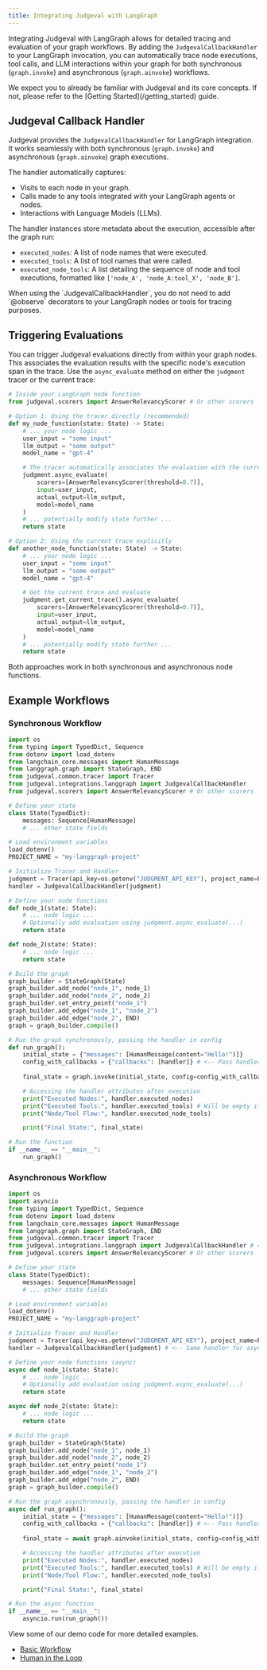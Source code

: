 ```yaml
---
title: Integrating Judgeval with LangGraph
---
```

Integrating Judgeval with LangGraph allows for detailed tracing and evaluation of your graph workflows. By adding the `JudgevalCallbackHandler` to your LangGraph invocation, you can automatically trace node executions, tool calls, and LLM interactions within your graph for both synchronous (`graph.invoke`) and asynchronous (`graph.ainvoke`) workflows.

<Note>
We expect you to already be familiar with Judgeval and its core concepts. If not, please refer to the [Getting Started](/getting_started) guide.
</Note>

## Judgeval Callback Handler

Judgeval provides the `JudgevalCallbackHandler` for LangGraph integration. It works seamlessly with both synchronous (`graph.invoke`) and asynchronous (`graph.ainvoke`) graph executions.

The handler automatically captures:

*   Visits to each node in your graph.
*   Calls made to any tools integrated with your LangGraph agents or nodes.
*   Interactions with Language Models (LLMs).

The handler instances store metadata about the execution, accessible after the graph run:

- `executed_nodes`: A list of node names that were executed.
- `executed_tools`: A list of tool names that were called.
- `executed_node_tools`: A list detailing the sequence of node and tool executions, formatted like `['node_A', 'node_A:tool_X', 'node_B']`.

<Tip>
When using the `JudgevalCallbackHandler`, you do not need to add `@observe` decorators to your LangGraph nodes or tools for tracing purposes.
</Tip>

## Triggering Evaluations

You can trigger Judgeval evaluations directly from within your graph nodes. This associates the evaluation results with the specific node's execution span in the trace. Use the `async_evaluate` method on either the `judgment` tracer or the current trace:

```python
# Inside your LangGraph node function
from judgeval.scorers import AnswerRelevancyScorer # Or other scorers

# Option 1: Using the tracer directly (recommended)
def my_node_function(state: State) -> State:
    # ... your node logic ...
    user_input = "some input"
    llm_output = "some output"
    model_name = "gpt-4"

    # The tracer automatically associates the evaluation with the current span
    judgment.async_evaluate(
        scorers=[AnswerRelevancyScorer(threshold=0.7)],
        input=user_input,
        actual_output=llm_output,
        model=model_name
    )
    # ... potentially modify state further ...
    return state

# Option 2: Using the current trace explicitly
def another_node_function(state: State) -> State:
    # ... your node logic ...
    user_input = "some input"
    llm_output = "some output"
    model_name = "gpt-4"

    # Get the current trace and evaluate
    judgment.get_current_trace().async_evaluate(
        scorers=[AnswerRelevancyScorer(threshold=0.7)],
        input=user_input,
        actual_output=llm_output,
        model=model_name
    )
    # ... potentially modify state further ...
    return state
```

Both approaches work in both synchronous and asynchronous node functions.

## Example Workflows

### Synchronous Workflow

```python
import os
from typing import TypedDict, Sequence
from dotenv import load_dotenv
from langchain_core.messages import HumanMessage
from langgraph.graph import StateGraph, END
from judgeval.common.tracer import Tracer
from judgeval.integrations.langgraph import JudgevalCallbackHandler
from judgeval.scorers import AnswerRelevancyScorer # Or other scorers

# Define your state
class State(TypedDict):
    messages: Sequence[HumanMessage]
    # ... other state fields

# Load environment variables
load_dotenv()
PROJECT_NAME = "my-langgraph-project"

# Initialize Tracer and Handler
judgment = Tracer(api_key=os.getenv("JUDGMENT_API_KEY"), project_name=PROJECT_NAME)
handler = JudgevalCallbackHandler(judgment)

# Define your node functions
def node_1(state: State):
    # ... node logic ...
    # Optionally add evaluation using judgment.async_evaluate(...)
    return state

def node_2(state: State):
    # ... node logic ...
    return state

# Build the graph
graph_builder = StateGraph(State)
graph_builder.add_node("node_1", node_1)
graph_builder.add_node("node_2", node_2)
graph_builder.set_entry_point("node_1")
graph_builder.add_edge("node_1", "node_2")
graph_builder.add_edge("node_2", END)
graph = graph_builder.compile()

# Run the graph synchronously, passing the handler in config
def run_graph():
    initial_state = {"messages": [HumanMessage(content="Hello!")]}
    config_with_callbacks = {"callbacks": [handler]} # <-- Pass handler here
    
    final_state = graph.invoke(initial_state, config=config_with_callbacks) # <-- Use invoke

    # Accessing the handler attributes after execution
    print("Executed Nodes:", handler.executed_nodes)
    print("Executed Tools:", handler.executed_tools) # Will be empty if no tools used
    print("Node/Tool Flow:", handler.executed_node_tools)

    print("Final State:", final_state)

# Run the function
if __name__ == "__main__":
    run_graph()
```

### Asynchronous Workflow

```python
import os
import asyncio
from typing import TypedDict, Sequence
from dotenv import load_dotenv
from langchain_core.messages import HumanMessage
from langgraph.graph import StateGraph, END
from judgeval.common.tracer import Tracer
from judgeval.integrations.langgraph import JudgevalCallbackHandler # <-- Same handler works for async
from judgeval.scorers import AnswerRelevancyScorer # Or other scorers

# Define your state
class State(TypedDict):
    messages: Sequence[HumanMessage]
    # ... other state fields

# Load environment variables
load_dotenv()
PROJECT_NAME = "my-langgraph-project"

# Initialize Tracer and Handler
judgment = Tracer(api_key=os.getenv("JUDGMENT_API_KEY"), project_name=PROJECT_NAME)
handler = JudgevalCallbackHandler(judgment) # <-- Same handler for async flows

# Define your node functions (async)
async def node_1(state: State):
    # ... node logic ...
    # Optionally add evaluation using judgment.async_evaluate(...)
    return state

async def node_2(state: State):
    # ... node logic ...
    return state

# Build the graph
graph_builder = StateGraph(State)
graph_builder.add_node("node_1", node_1)
graph_builder.add_node("node_2", node_2)
graph_builder.set_entry_point("node_1")
graph_builder.add_edge("node_1", "node_2")
graph_builder.add_edge("node_2", END)
graph = graph_builder.compile()

# Run the graph asynchronously, passing the handler in config
async def run_graph():
    initial_state = {"messages": [HumanMessage(content="Hello!")]}
    config_with_callbacks = {"callbacks": [handler]} # <-- Pass handler here
    
    final_state = await graph.ainvoke(initial_state, config=config_with_callbacks) # <-- Use ainvoke

    # Accessing the handler attributes after execution
    print("Executed Nodes:", handler.executed_nodes)
    print("Executed Tools:", handler.executed_tools) # Will be empty if no tools used
    print("Node/Tool Flow:", handler.executed_node_tools)

    print("Final State:", final_state)

# Run the async function
if __name__ == "__main__":
    asyncio.run(run_graph())
```

View some of our demo code for more detailed examples.

- [Basic Workflow](https://github.com/JudgmentLabs/judgment-cookbook/blob/main/integrations/langgraph/basic.py)
- [Human in the Loop](https://github.com/JudgmentLabs/judgment-cookbook/blob/main/integrations/langgraph/human_in_the_loop/human_in_the_loop.py)
